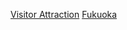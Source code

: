 {{日本行政區劃分類導航|觀光地}}
{{Commonscat|Visitor attractions in Fukuoka prefecture}}

[[Category:福岡縣|Visitor Attraction]]
[[Category:日本各都道府縣旅遊景點|Fukuoka]]